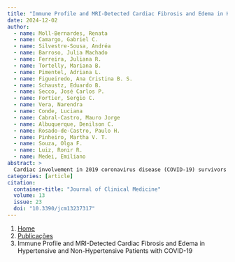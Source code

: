 ```yaml
---
title: "Immune Profile and MRI-Detected Cardiac Fibrosis and Edema in Hypertensive and Non-Hypertensive Patients with COVID-19"
date: 2024-12-02
author:
  - name: Moll-Bernardes, Renata
  - name: Camargo, Gabriel C.
  - name: Silvestre-Sousa, Andréa
  - name: Barroso, Julia Machado
  - name: Ferreira, Juliana R.
  - name: Tortelly, Mariana B.
  - name: Pimentel, Adriana L.
  - name: Figueiredo, Ana Cristina B. S.
  - name: Schaustz, Eduardo B.
  - name: Secco, José Carlos P.
  - name: Fortier, Sergio C.
  - name: Vera, Narendra
  - name: Conde, Luciana
  - name: Cabral-Castro, Mauro Jorge
  - name: Albuquerque, Denilson C.
  - name: Rosado-de-Castro, Paulo H.
  - name: Pinheiro, Martha V. T.
  - name: Souza, Olga F.
  - name: Luiz, Ronir R.
  - name: Medei, Emiliano
abstract: > 
  Cardiac involvement in 2019 coronavirus disease (COVID-19) survivors has been reported frequently. An exacerbated immune response may be the main mechanism of myocardial injury and late cardiac sequelae in this population. Background/Objectives: We investigated the immune profile in hypertensive and non-hypertensive patients with COVID-19 who developed late cardiac fibrosis and edema, as detected by magnetic resonance imaging (MRI). Methods: We evaluated associations of cytokine and immune-cell subset levels during hospitalization for COVID-19 with the presence of myocardial interstitial fibrosis [represented by the extracellular volume (ECV)] or edema (represented by the T2), detected by cardiac MRI examination after discharge, in hypertensive and non-hypertensive patients. Results: Patients with hypertension had reduced B-cell percentages, increased natural killer cell percentages, and higher interleukin (IL)-4, IL-5, IL-13, IL-17A, and tumor necrosis factor-β levels compared to patients without hypertension. Larger percentages of human leukocyte antigen DR isotope+ blood cells, reflecting CD8+ T-cell activation, correlated with increased T2 and ECV in hypertensive patients. The HLA-DR mean fluorescence intensity was associated with ECV in non-hypertensive patients. Conclusions: Our findings reveal cytokine and immune-cell dysregulation in both hypertensive and non-hypertensive patients with COVID-19, along with moderate correlations between CD8+ T-cell activation and increased cardiac MRI markers of myocardial interstitial fibrosis and edema. These results contribute to a deeper understanding of immune dysfunction mechanisms involved in myocardial remodeling.
categories: [article]
citation: 
  container-title: "Journal of Clinical Medicine"
  volume: 13
  issue: 23
  doi: "10.3390/jcm13237317"
---
```


```{=html}
<nav aria-label="breadcrumb">
  <ol class="breadcrumb">
    <li class="breadcrumb-item"><a href="../../index.html">Home</a></li>
    <li class="breadcrumb-item"><a href="../index.html">Publicações</a></li>
    <li class="breadcrumb-item active" aria-current="page">Immune Profile and MRI-Detected Cardiac Fibrosis and Edema in Hypertensive and Non-Hypertensive Patients with COVID-19</li>
  </ol>
</nav>
```
